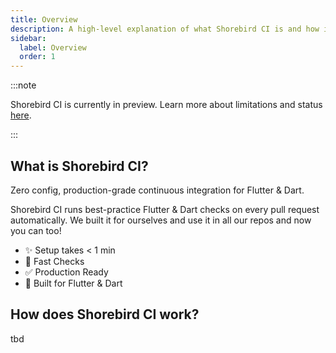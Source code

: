 ```yaml
---
title: Overview
description: A high-level explanation of what Shorebird CI is and how it works.
sidebar:
  label: Overview
  order: 1
---
```


:::note

Shorebird CI is currently in preview. Learn more about limitations and status
[here](https://docs.google.com/document/d/12QPYlE6v1tAZD0EqT8JdAngG_Zjp5FIBinuV3aoCwuY/edit?tab=t.0).

:::

## What is Shorebird CI?

Zero config, production-grade continuous integration for Flutter & Dart.

Shorebird CI runs best-practice Flutter & Dart checks on every pull request
automatically. We built it for ourselves and use it in all our repos and now you
can too!

- ✨ Setup takes < 1 min
- 🚀 Fast Checks
- ✅ Production Ready
- 💙 Built for Flutter & Dart

## How does Shorebird CI work?

tbd
